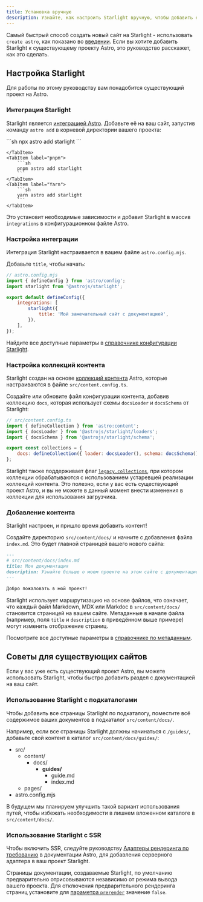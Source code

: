 ```yaml
---
title: Установка вручную
description: Узнайте, как настроить Starlight вручную, чтобы добавить его к существующему проекту Astro.
---
```



Самый быстрый способ создать новый сайт на Starlight - использовать `create astro`, как показано во [введении](/ru/getting-started/#создание-нового-проекта).
Если вы хотите добавить Starlight к существующему проекту Astro, это руководство расскажет, как это сделать.

## Настройка Starlight

Для работы по этому руководству вам понадобится существующий проект на Astro.

### Интеграция Starlight

Starlight является [интеграцией Astro](https://docs.astro.build/ru/guides/integrations-guide/). Добавьте её на ваш сайт, запустив команду `astro add` в корневой директории вашего проекта:

<Tabs syncKey="pkg">
    <TabItem label="npm">
        ```sh
        npx astro add starlight
        ```

    </TabItem>
    <TabItem label="pnpm">
        ```sh
        pnpm astro add starlight
        ```
    </TabItem>
    <TabItem label="Yarn">
        ```sh
        yarn astro add starlight
        ```
    </TabItem>

</Tabs>

Это установит необходимые зависимости и добавит Starlight в массив `integrations` в конфигурационном файле Astro.

### Настройка интеграции

Интеграция Starlight настраивается в вашем файле `astro.config.mjs`.

Добавьте `title`, чтобы начать:

```js ins={8}
// astro.config.mjs
import { defineConfig } from 'astro/config';
import starlight from '@astrojs/starlight';

export default defineConfig({
	integrations: [
		starlight({
			title: 'Мой замечательный сайт с документацией',
		}),
	],
});
```

Найдите все доступные параметры в [справочнике конфигурации Starlight](/ru/reference/configuration/).

### Настройка коллекций контента

Starlight создан на основе [коллекций контента](https://docs.astro.build/ru/guides/content-collections/) Astro, которые настраиваются в файле `src/content.config.ts`.

Создайте или обновите файл конфигурации контента, добавив коллекцию `docs`, которая использует схемы `docsLoader` и `docsSchema` от Starlight:

```js ins={3-4,7}
// src/content.config.ts
import { defineCollection } from 'astro:content';
import { docsLoader } from '@astrojs/starlight/loaders';
import { docsSchema } from '@astrojs/starlight/schema';

export const collections = {
	docs: defineCollection({ loader: docsLoader(), schema: docsSchema() }),
};
```

Starlight также поддерживает флаг [`legacy.collections`](https://docs.astro.build/ru/reference/legacy-flags/), при котором коллекции обрабатываются с использованием устаревшей реализации коллекций контента.
Это полезно, если у вас есть существующий проект Astro, и вы не можете в данный момент внести изменения в коллекции для использования загрузчика.

### Добавление контента

Starlight настроен, и пришло время добавить контент!

Создайте директорию `src/content/docs/` и начните с добавления файла `index.md`.
Это будет главной страницей вашего нового сайта:

```md
---
# src/content/docs/index.md
title: Моя документация
description: Узнайте больше о моем проекте на этом сайте с документацией, созданном с помощью Starlight.
---

Добро пожаловать в мой проект!
```

Starlight использует маршрутизацию на основе файлов, что означает, что каждый файл Markdown, MDX или Markdoc в `src/content/docs/` становится страницей на вашем сайте. Метаданные в начале файла (например, поля `title` и `description` в приведённом выше примере) могут изменить отображение страниц.

Посмотрите все доступные параметры в [справочнике по метаданным](/ru/reference/frontmatter/).

## Советы для существующих сайтов

Если у вас уже есть существующий проект Astro, вы можете использовать Starlight, чтобы быстро добавить раздел с документацией на ваш сайт.

### Использование Starlight с подкаталогами

Чтобы добавить все страницы Starlight по подкаталогу, поместите всё содержимое ваших документов в подкаталог `src/content/docs/`.

Например, если все страницы Starlight должны начинаться с `/guides/`, добавьте свой контент в каталог `src/content/docs/guides/`:


<FileTree>

- src/
  - content/
    - docs/
      - **guides/**
        - guide.md
        - index.md
  - pages/
- astro.config.mjs

</FileTree>

В будущем мы планируем улучшить такой вариант использования путей, чтобы избежать необходимости в лишнем вложенном каталоге в `src/content/docs/`.

### Использование Starlight с SSR

Чтобы включить SSR, следуйте руководству [Адаптеры рендеринга по требованию](https://docs.astro.build/ru/guides/on-demand-rendering/) в документации Astro, для добавления серверного адаптера в ваш проект Starlight.

Страницы документации, создаваемые Starlight, по умолчанию предварительно отрисовываются независимо от режима вывода вашего проекта. Для отключения предварительного рендеринга страниц установите для [параметра `prerender`](/ru/reference/configuration/#prerender) значение `false`.
